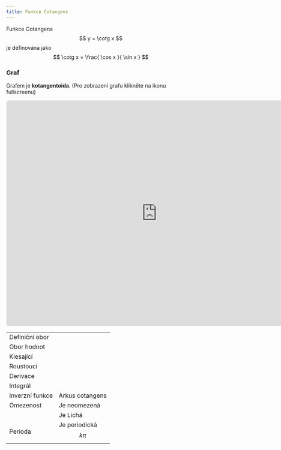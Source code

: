 ```yaml
---
title: Funkce Cotangens
---
```


Funkce Cotangens $$ y = \cotg x $$ je definována jako $$ \cotg x = \frac{ \cos x }{ \sin x } $$

### Graf 
Grafem je **kotangentoida**. (Pro zobrazení grafu klikněte na ikonu fullscreenu)
<iframe src="https://www.geogebra.org/calculator/hjyvfrsx?embed" width="800" height="600" allowfullscreen style="border: 1px solid #e4e4e4;border-radius: 4px;" frameborder="0"></iframe>

| | |
| --- | --- |
| Definiční obor | <Latex formula="\displaystyle \Reals \setminus \lbrace  k \pi \rbrace , k \in \Z" /> |
| Obor hodnot | <Latex formula="\Reals" /> |
| Klesající | <Latex formula="\displaystyle \Big( k \pi ; \pi + k \pi \Big) , k \in \Z" /> |
| Roustoucí | <Latex formula="\displaystyle \Big( - \frac{\pi}{2} + k \pi ; \frac{\pi}{2} + k \pi \Big) , k \in \Z" /> |
| Derivace | <Latex formula="\displaystyle ( \cotg x )' = - \frac{1}{\sin^2 x}" /> |
| Integrál | <Latex formula="\displaystyle \int \cotg x \mathrm{d} x = \ln  \vert \sin x \vert + c" /> |
| Inverzní funkce | <Latex formula="\mathrm{arccotg} \alpha \space x \in (0; \pi)" /> Arkus cotangens |
| Omezenost | Je neomezená |
| | Je Lichá |
| Perioda | Je periodická $$  k \pi $$ |

<Latex formula="" />